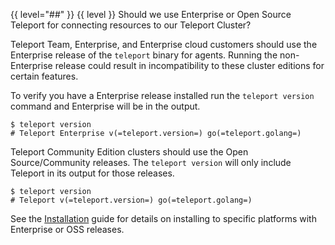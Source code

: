 {{ level="##" }}
{{ level }} Should we use Enterprise or Open Source Teleport for connecting resources to our Teleport Cluster?

Teleport Team, Enterprise, and Enterprise cloud customers should use the Enterprise release of the 
`teleport` binary for agents. Running the non-Enterprise release could result in
incompatibility to these cluster editions for certain features.

To verify you have a Enterprise release installed run the `teleport version`
command and Enterprise will be in the output.

```code
$ teleport version
# Teleport Enterprise v(=teleport.version=) go(=teleport.golang=)
```

Teleport Community Edition clusters should use the Open Source/Community releases. The `teleport version`
will only include Teleport in its output for those releases.

```code
$ teleport version
# Teleport v(=teleport.version=) go(=teleport.golang=)
```

See the [Installation](../installation.mdx) guide for details on installing to specific platforms
with Enterprise or OSS releases. 
